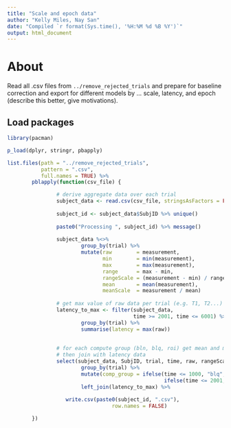 ```yaml
---
title: "Scale and epoch data"
author: "Kelly Miles, Nay San"
date: "Compiled `r format(Sys.time(), '%H:%M %d %B %Y')`"
output: html_document
---
```


# About

Read all .csv files from `../remove_rejected_trials` and prepare for baseline correction and export for different models by ... scale, latency, and epoch (describe this better, give motivations).

## Load packages

```r
library(pacman)

p_load(dplyr, stringr, pbapply)
```

```r
list.files(path = "../remove_rejected_trials",
           pattern = ".csv",
           full.names = TRUE) %>%
        pblapply(function(csv_file) {

                # derive aggregate data over each trial
                subject_data <- read.csv(csv_file, stringsAsFactors = FALSE)
                
                subject_id <- subject_data$SubjID %>% unique()
                
                paste0("Processing ", subject_id) %>% message()
                
                subject_data %<>%
                        group_by(trial) %>%
                        mutate(raw        = measurement,
                               min        = min(measurement),
                               max        = max(measurement),
                               range      = max - min,
                               rangeScale = (measurement - min) / range,
                               mean       = mean(measurement),
                               meanScale  = measurement / mean)
                
                # get max value of raw data per trial (e.g. T1, T2...)
                latency_to_max <- filter(subject_data,
                                         time >= 2001, time <= 6001) %>%
                        group_by(trial) %>%
                        summarise(latency = max(raw))
                
                        
                # for each compute group (bln, blq, roi) get mean and max, then cast into wide data frame
                # then join with latency data
                select(subject_data, SubjID, trial, time, raw, rangeScale, meanScale) %>%
                        group_by(trial) %>% 
                        mutate(comp_group = ifelse(time <= 1000, "blq",
                                                   ifelse(time <= 2001, "bln", "roi"))) %>%
                        left_join(latency_to_max) %>%
                   
                   write.csv(paste0(subject_id, ".csv"),
                                  row.names = FALSE)

        })
```
